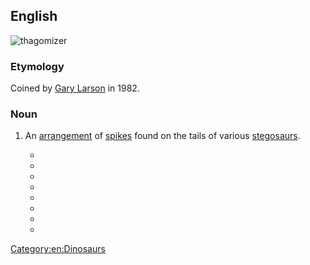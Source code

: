 ==English==
[[Image:Thagomizer.jpg|thumb|thagomizer]]
{{wikipedia}}
===Etymology===
Coined by [[w:Gary Larson|Gary Larson]] in 1982.

===Noun===
{{en-noun}}

# {{anatomy}} An [[arrangement]] of [[spike]]s found on the tails of various [[stegosaur]]s.
#* {{quote-magazine
    | date = 1982-05-28
    | first = Gary
    | last = Larson
    | title = The Far Side
    | passage = Now, this end is called the '''thagomizer''' ... after the late Thag Simmons.
}} <!-- First use -->
#* {{quote-book
    | year = 1997
    | title = The Complete Dinosaur
    | editors = Farlow, James O.; Brett-Surman, M. K.
    | publisher = Indiana University Press
    | location = Bloomington; Indianapolis
    | section = Glossary
    | isbn = 9780253333490
    | lccn = 97023698
    | ol = 677391M
    | page = 302
    | passage = '''Thagomizer''': collective term for the tail spikes of dinosaurs
}}
#* {{quote-web
    | year = 1999
    | title = Stegosaurus Changes
    | site = Smithsonian National Museum of Natural History, Department of Paleobiology
    | url = http://web.archive.org/web/19991009061723/http://www.nmnh.si.edu/paleo/dino/stegdcvr.htm
    | accessdate = 1999-10-09
    | passage = Also, the spikes on the end of Stegosaurus' tail now have an official name, The '''Thagomizer''', suggested in a Far Side cartoon by Gary Larson.
}}
#* {{quote-book
    | year = 2001
    | title = The Little Giant Book of Dinosaurs
    | first = Thomas R.
    | last = Holtz
    | coauthors = Riley, Terry
    | page = 54
    | pageurl = http://books.google.com/books?id=x8dCyBRE7msC&pg=PA54&dq=thagomizer
    | passage = Like the '''thagomizer''' of the stegosaur, the ankylosaurid tail club was probably used to smash into attackers.
}}
#* {{quote-magazine
    | date = 2006-07-08
    | title = The word: Thagomizer
    | magazine = New Scientist
    | issn = 0262-4079
    | volume = 191
    | issue = 2559
    | url = http://www.newscientist.com/article/mg19125592.200-the-word-thagomizer.html
    | passage = A few animals evolve bones that look different enough to earn their own distinct name, like the '''thagomizer''', the fearful-looking cluster of spikes on the end of a stegosaur's tail.
}}
#* {{quote-book
    | date = 2008-08-01
    | title = Stegosaurus: The Plated Dinosaur
    | first = Gary
    | last = Jeffrey
    | publisher = Rosen Publishing Group
    | isbn = 9781404277137
    | lccn = 2007050587
    | oclc = 678490823
    | ol = 25175316M
    | page = 30
    | pageurl = http://books.google.com/books?id=qnhJIvv4_14C&pg=PT35&dq=thagomizer
    | passage = An Allosaurus backbone had a hole in which a Stegosaurus '''thagomizer''' fitted perfectly. Over the years, many of the fossil '''thagomizers''' that have been dug up have had broken tips.
}}
#* {{quote-book
    | date = 2008-09-17
    | title = The Lady of Gold: SnapDragon Adventures 1
    | first = L. E.
    | last = Simmons
    | edition = First
    | publisher = Lulu.com
    | isbn = 9780557006380
    | lccn = 2008908645
    | page = 1
    | pageurl = http://books.google.com/books?id=3KX5Quh9PJ8C&pg=PA1&dq=thagomizer
    | passage = She was more like the former, with bright green scales, leathery wings, and a large, cumbersome tail with a sharp set of spikes on the end (a four-pronged “'''thagomizer'''”)
}}
#* {{quote-journal
    | year = 2011
    | title = Defense capabilities of ''Kentrosaurus aethiopicus'' Hennig, 1915
    | first = Heinrich
    | last = Mallison
    | journal = Palaeontologia Electronica
    | volume = 14
    | issue = 2
    | page = 10A
    | url = http://luna.geol.niu.edu/2011_2/255/255.pdf
    | passage = Stegosaurs were not built for rapid locomotion. Instead of fleeing from predators, they probably used their spiked tails as ‘'''thagomizers'''’ for defense.
}}

[[Category:en:Dinosaurs]]